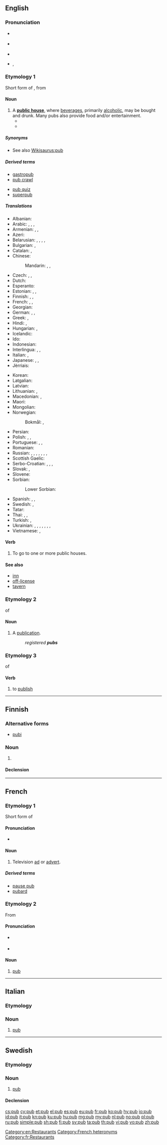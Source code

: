 {{also|pub|pub.|Pub.}}
==English==

===Pronunciation===
* {{a|UK}} {{IPA|/pʌb/|lang=en}}
* {{a|UK}} {{IPA|/pʊb/|lang=en}}
* {{audio|en-us-pub.ogg|Audio (US)|lang=en}}
* {{rhymes|ʌb|lang=en}}, {{rhymes|ʊb|lang=en}}

===Etymology 1===
Short form of {{term|public|lang=en}}, from {{term|public house|lang=en}}

====Noun====
{{wikipedia}}
{{en-noun}}

# A '''[[public house]]''', where [[beverage]]s, primarily [[alcoholic]], may be bought and drunk. Many pubs also provide food and/or entertainment.
#* {{quote-book|year=1963|author={{w|Margery Allingham}}
|title={{w|The China Governess}}
|chapter=Foreword|url=http://openlibrary.org/works/OL2004261W
|passage=Reg liked a chat about old times and we used to go and have a chinwag in the '''pub'''.}}
#* {{quote-magazine|date=2013-06-08|volume=407|issue=8839|page=52|magazine={{w|The Economist}}
|title=[http://www.economist.com/news/international/21579039-chinas-growing-empire-ports-abroad-mainly-about-trade-not-aggression-new-masters The new masters and commanders]
|passage=From the ground, Colombo’s port does not look like much. Those entering it are greeted by wire fences, walls dating back to colonial times and security posts. For mariners leaving the port after lonely nights on the high seas, the delights of the B52 Night Club and Stallion '''Pub''' lie a stumble away.}}

=====Synonyms=====
* See also [[Wikisaurus:pub]]

=====Derived terms=====
{{top2}}
* [[gastropub]]
* [[pub crawl]]
{{mid2}}
* [[pub quiz]]
* [[superpub]]
{{bottom}}

=====Translations=====
{{trans-top|public house}}
* Albanian: {{t|sq|pijetore|f}}
* Arabic: {{t|ar|حانة|f|tr=ḥāna|sc=Arab}}, {{t|ar|خانة|f|tr=xāna|sc=Arab}}, {{t|ar|خمارة|f|tr=xamāra|sc=Arab}}, {{t|ar|مشرب|m|tr=mášrab|sc=Arab}}
* Armenian: {{t|hy|պանդոկ|tr=pandok|sc=Armn}}, {{t|hy|գինետուն|tr=ginetun|sc=Armn}}, {{t|hy|փաբ|sc=Armn}}
* Azeri: {{t|az|pivəxana}}
* Belarusian: {{t|be|піўная|f|tr=piŭnája|sc=Cyrl}}, {{t|be|бар|m|tr=bar|sc=Cyrl}}, {{t|be|паб|m|tr=pab|sc=Cyrl}}, {{t|be|тракцір|m|tr=trakcír|sc=Cyrl}}, {{t|be|карчма|f|tr=karčmá|sc=Cyrl}}
* Bulgarian: {{t+|bg|кръчма|f|tr=krǎ̀čma}}, {{t+|bg|пивница|f|tr=pívnica|sc=Cyrl}}
* Catalan: {{t|ca|bar|m}}, {{t|ca|taverna|f}}
* Chinese:
*: Mandarin: {{t+|cmn|酒吧|tr=jiǔbā|sc=Hani}}, {{t|cmn|酒館|sc=Hani}}, {{t+|cmn|酒馆|tr=jiǔguǎn|sc=Hani}}
* Czech: {{t+|cs|hospoda|f}}, {{t+|cs|krčma|f}}, {{t+|cs|hostinec|m}}
* Dutch: {{t+|nl|kroeg|f}}
* Esperanto: {{t|eo|drinkejo}}
* Estonian: {{t|et|pubi}}, {{t|et|kõrts}}, {{t|et|trahter}}
* Finnish: {{t+|fi|kapakka}}, {{t+|fi|pubi|sc=Cyrl}}, {{t+|fi|krouvi|sc=Cyrl}}
* French: {{t+|fr|pub|m}}, {{t+|fr|bar|m}}, {{t+|fr|estaminet|m}}
* Georgian: {{t|ka|ლუდხანა|tr=ludxana|sc=Geor}}
* German: {{t+|de|Kneipe|f}}, {{t+|de|Bar|f}}, {{t+|de|Lokal|n}}
* Greek: {{t+|el|καπηλειό|tr=kapileió|sc=Grek}}, {{t+|el|παμπ|tr=pab|sc=Grek}}
* Hindi: {{t|hi|सराय|tr=sarāy|sc=Deva}}, {{t|hi|पब|tr=pab|sc=Deva}}
* Hungarian: {{t+|hu|kocsma}}, {{t|hu|korcsma}}
* Icelandic: {{t+|is|krá|f}}
* Ido: {{t+|io|drinkerio}}
* Indonesian: {{t+|id|pub}}
* Interlingua: {{t|ia|pub}}, {{t|ia|café}}, {{t|ia|taverna}}
* Italian: {{t+|it|pub}}, {{t+|it|osteria|f}}
* Japanese: {{t|ja|居酒屋|tr=いざかや , izakaya|sc=Jpan}}, {{t|ja|パブ|tr=pabu|sc=Jpan}}, {{t|ja|バー|tr=bā|sc=Jpan}}
* Jèrriais: {{t|roa-jer|aubèrge|f}}
{{trans-mid}}
* Korean: {{t+|ko|술집|tr=suljip|sc=Kore}}
* Latgalian: {{t|ltg|krūgs}}
* Latvian: {{t|lv|krogs|m}}
* Lithuanian: {{t+|lt|baras|m}}, {{t|lt|smuklė|f}}
* Macedonian: {{t|mk|крчма|f|tr=k'rčma}}, {{t|mk|паб|m|tr=pab}}
* Maori: {{t|mi|pāparakāuta}}
* Mongolian: {{t|mn|паб|sc=Cyrl}}
* Norwegian:
*: Bokmål: {{t|nb|kro}}, {{t+|nb|pub}}
* Persian: {{t+|fa|میخانه|tr=meyxâne|sc=fa-Arab}}
* Polish: {{t+|pl|knajpa|f}}, {{t|pl|gospoda|f}}, {{t+|pl|piwiarnia|f}}
* Portuguese: {{t+|pt|bar|m}}, {{t+|pt|taberna|f}}, {{t|pt|cervejaria|f}}
* Romanian: {{t+|ro|cârciumă|f}}
* Russian: {{t+|ru|бар|m|tr=bar|sc=Cyrl}}, {{t+|ru|пивная|f|tr=pivnája|sc=Cyrl}}, {{t+|ru|кабак|m|tr=kabák|sc=Cyrl}}, {{t+|ru|паб|m|tr=pab|sc=Cyrl}}, {{t+|ru|трактир|m|tr=traktír|sc=Cyrl}}, {{t+|ru|корчма|f|tr=korčmá|sc=Cyrl}} {{qualifier|dated}}, {{t+|ru|таверна|f|tr=tavérna|sc=Cyrl}}, {{t+|ru|пивнушка|f|tr=pivnúška|sc=Cyrl}} {{qualifier|colloquial}}
* Scottish Gaelic: {{t|gd|taigh-seinnse|m}}
* Serbo-Croatian: {{t|sh|крчма|f}}, {{t|sh|krčma|f}}, {{t|sh|пивница|f}}, {{t|sh|pivnica|f}}
* Slovak: {{t+|sk|krčma|f}}, {{t|sk|hostinec|m}}
* Slovene: {{t|sl|pivnica|f}}
* Sorbian:
*: Lower Sorbian: {{t|dsb|kjarcma|f}}
* Spanish: {{t+|es|pub}}, {{t+|es|bar|m}}, {{t+|es|taberna|f}}
* Swedish: {{t+|sv|krog|c}}, {{t+|sv|pub|c}}
* Tatar: {{t+|tt|кабак|tr=qabaq|sc=Cyrl}}
* Thai: {{t+|th|ร้านเหล้า|tr=ráan lâo|sc=Thai}}, {{t|th|ผับ|tr=pàp|sc=Thai}}, {{t|th|ร้านสุรา|tr=ráan sù-raa|sc=Thai}}
* Turkish: {{t+|tr|meyhane}}, {{t+|tr|birahane}}
* Ukrainian: {{t|uk|кнайпа|f|tr=knájpa|sc=Cyrl}}, {{t+|uk|бар|m|tr=bar|sc=Cyrl}}, {{t|uk|пивна|f|tr=pyvná|sc=Cyrl}}, {{t|uk|пивниця|f|tr=pyvnýcja|sc=Cyrl}}, {{t|uk|паб|m|tr=pab|sc=Cyrl}}, {{t|uk|трактир|m|tr=traktýr|sc=Cyrl}}, {{t|uk|корчма|f|tr=korčmá|sc=Cyrl}}, {{t|uk|шинок|m|tr=šýnok|sc=Cyrl}}
* Vietnamese: {{t|vi|quán rượu}}, {{t|vi|tiệm rượu}}
{{trans-bottom}}

====Verb====
{{en-verb|pub|b|ed}}

# {{context|intransitive|lang=en}} To go to one or more public houses.

====See also====
* [[inn]]
* [[off-license]]
* [[tavern]]

===Etymology 2===
{{abbreviation-old|en}} of {{term|publication}}

====Noun====
{{en-noun}}

# A [[publication]].
#: ''registered '''pubs'''''

===Etymology 3===
{{abbreviation-old|en}} of {{term|publish}}

====Verb====
{{en-verb|pub|b|ed}}

# {{context|informal|transitive|lang=en}} to [[publish]]

[[Category:en:Restaurants]]

----

==Finnish==

===Alternative forms===
* [[pubi]]

===Noun===
{{fi-noun}}

# {{l|en|pub}}

====Declension====
{{fi-decl-risti|pub|||a|i=0}}

----

==French==

===Etymology 1===
Short form of {{term|publicité|lang=fr}}

====Pronunciation====
* {{IPA|/pyb/|lang=fr}}

====Noun====
{{fr-noun|f}}

# Television [[ad]] or [[advert]].

=====Derived terms=====
* [[pause pub]]
* [[pubard]]

===Etymology 2===
From {{etyl|en|fr}} {{term|pub|lang=en}}

====Pronunciation====
* {{a|France}} {{IPA|/pœb/|lang=fr}}
* {{a|Québec}} {{IPA|/pɔb/|lang=fr}}

====Noun====
{{fr-noun|m}}

# [[#English|pub]]

[[Category:French heteronyms]]
[[Category:fr:Restaurants]]

----

==Italian==

===Etymology===
{{etyl|en|it}}

===Noun===
{{head|it|noun|g=m|invariable}}

# [[#English|pub]]

----

==Swedish==

===Etymology===
{{etyl|en|sv}} {{term|pub|lang=en}}

===Noun===
{{sv-noun|c}}

# [[#English|pub]]

====Declension====
{{sv-noun-reg-ar}}

[[cs:pub]]
[[cy:pub]]
[[et:pub]]
[[el:pub]]
[[es:pub]]
[[eu:pub]]
[[fr:pub]]
[[ko:pub]]
[[hy:pub]]
[[io:pub]]
[[id:pub]]
[[it:pub]]
[[kn:pub]]
[[ku:pub]]
[[hu:pub]]
[[mg:pub]]
[[my:pub]]
[[nl:pub]]
[[no:pub]]
[[pl:pub]]
[[ru:pub]]
[[simple:pub]]
[[sh:pub]]
[[fi:pub]]
[[sv:pub]]
[[ta:pub]]
[[th:pub]]
[[vi:pub]]
[[vo:pub]]
[[zh:pub]]